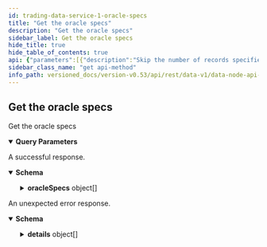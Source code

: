 ```yaml
---
id: trading-data-service-1-oracle-specs
title: "Get the oracle specs"
description: "Get the oracle specs"
sidebar_label: Get the oracle specs
hide_title: true
hide_table_of_contents: true
api: {"parameters":[{"description":"Skip the number of records specified, default is 0.","in":"query","name":"pagination.skip","required":false,"schema":{"format":"uint64","type":"string"}},{"description":"Limit the number of returned records to the value specified, default is 50.","in":"query","name":"pagination.limit","required":false,"schema":{"format":"uint64","type":"string"}},{"description":"Descending reverses the order of the records returned,\ndefault is true, if false the results will be returned in ascending order.","in":"query","name":"pagination.descending","required":false,"schema":{"type":"boolean"}}],"responses":{"200":{"content":{"application/json":{"schema":{"properties":{"oracleSpecs":{"items":{"description":"An oracle spec describe the oracle data that a product (or a risk model)\nwants to get from the oracle engine.\nThis message contains additional information used by the API.","properties":{"createdAt":{"format":"int64","title":"Creation Date time","type":"string"},"filters":{"description":"filters describes which oracle data are considered of interest or not for\nthe product (or the risk model).","items":{"description":"Filter describes the conditions under which an oracle data is considered of\ninterest or not.","properties":{"conditions":{"description":"conditions are the conditions that should be matched by the data to be\nconsidered of interest.","items":{"properties":{"operator":{"description":"comparator is the type of comparison to make on the value.","default":"OPERATOR_UNSPECIFIED","enum":["OPERATOR_UNSPECIFIED","OPERATOR_EQUALS","OPERATOR_GREATER_THAN","OPERATOR_GREATER_THAN_OR_EQUAL","OPERATOR_LESS_THAN","OPERATOR_LESS_THAN_OR_EQUAL"],"type":"string"},"value":{"description":"value is used by the comparator.","type":"string"}},"title":"Condition describes the condition that must be validated by the","type":"object"},"type":"array"},"key":{"description":"key is the oracle data property key targeted by the filter.","properties":{"name":{"description":"name is the name of the property.","type":"string"},"type":{"description":"type is the type of the property.","default":"TYPE_UNSPECIFIED","enum":["TYPE_UNSPECIFIED","TYPE_EMPTY","TYPE_INTEGER","TYPE_STRING","TYPE_BOOLEAN","TYPE_DECIMAL","TYPE_TIMESTAMP"],"type":"string"}},"type":"object"}},"type":"object"},"type":"array"},"id":{"description":"id is a hash generated from the OracleSpec data.","type":"string"},"pubKeys":{"description":"pubKeys is the list of authorized public keys that signed the data for this\noracle. All the public keys in the oracle data should be contained in these\npublic keys.","items":{"type":"string"},"type":"array"},"status":{"title":"status describes the status of the oracle spec","default":"STATUS_UNSPECIFIED","description":"- STATUS_UNSPECIFIED: The default value.\n - STATUS_ACTIVE: STATUS_ACTIVE describes an active oracle spec.\n - STATUS_DEACTIVATED: STATUS_DEACTIVATED describes an oracle spec that is not listening to data\nanymore.","enum":["STATUS_UNSPECIFIED","STATUS_ACTIVE","STATUS_DEACTIVATED"],"type":"string"},"updatedAt":{"format":"int64","title":"Last Updated timestamp","type":"string"}},"type":"object"},"title":"The list of oracle specs","type":"array"}},"title":"The response for a list of withdrawals","type":"object"}}},"description":"A successful response."},"default":{"content":{"application/json":{"schema":{"properties":{"code":{"format":"int32","type":"integer"},"details":{"items":{"additionalProperties":{},"properties":{"@type":{"type":"string"}},"type":"object"},"type":"array"},"message":{"type":"string"}},"type":"object"}}},"description":"An unexpected error response."}},"tags":["TradingDataService"],"operationId":"TradingDataService1_OracleSpecs","description":"Get the oracle specs","method":"get","path":"/oracle-specs","servers":[{"url":"http://vega-data-rest.chorus.one"},{"url":"http://vega.xprv.io/datanode"},{"url":"http://nala.mainnet.vega.community:3009"},{"url":"http://commodum.mainnet.vega.community:3009"},{"url":"http://lovali.mainnet.vega.community:3009"},{"url":"http://b-harvest.mainnet.vega.community:3009"},{"url":"http://staking-facilities.mainnet.vega.community:3009"},{"url":"http://figment.mainnet.vega.community:3009"},{"url":"http://nodes-guru.mainnet.vega.community:3009"},{"url":"http://p2p.mainnet.vega.community:3009"},{"url":"http://rockaway.mainnet.vega.community:3009"},{"url":"http://greenfield-one.mainnet.vega.community:3009"},{"url":"http://ryabina.mainnet.vega.community:3009"}],"info":{"title":"data-node/api/v1/trading_data.proto","version":"0.53.0"},"postman":{"name":"Get the oracle specs","description":{"type":"text/plain"},"url":{"path":["oracle-specs"],"host":["{{baseUrl}}"],"query":[{"disabled":false,"description":{"content":"Skip the number of records specified, default is 0.","type":"text/plain"},"key":"pagination.skip","value":""},{"disabled":false,"description":{"content":"Limit the number of returned records to the value specified, default is 50.","type":"text/plain"},"key":"pagination.limit","value":""},{"disabled":false,"description":{"content":"Descending reverses the order of the records returned,\ndefault is true, if false the results will be returned in ascending order.","type":"text/plain"},"key":"pagination.descending","value":""}],"variable":[]},"header":[{"key":"Accept","value":"application/json"}],"method":"GET"}}
sidebar_class_name: "get api-method"
info_path: versioned_docs/version-v0.53/api/rest/data-v1/data-node-api-v-1-trading-data-proto
---
```



## Get the oracle specs



Get the oracle specs

<details style={{"marginBottom":"1rem"}} data-collapsed={false} open={true}><summary style={{}}><strong>Query Parameters</strong></summary><div><ul><ParamsItem className={"paramsItem"} param={{"description":"Skip the number of records specified, default is 0.","in":"query","name":"pagination.skip","required":false,"schema":{"format":"uint64","type":"string"}}}></ParamsItem><ParamsItem className={"paramsItem"} param={{"description":"Limit the number of returned records to the value specified, default is 50.","in":"query","name":"pagination.limit","required":false,"schema":{"format":"uint64","type":"string"}}}></ParamsItem><ParamsItem className={"paramsItem"} param={{"description":"Descending reverses the order of the records returned,\ndefault is true, if false the results will be returned in ascending order.","in":"query","name":"pagination.descending","required":false,"schema":{"type":"boolean"}}}></ParamsItem></ul></div></details><div><ApiTabs><TabItem label={"200"} value={"200"}><div>

A successful response.

</div><div><MimeTabs groupId={"mime-type"}><TabItem label={"application/json"} value={"application/json"}><SchemaTabs groupId={"schema-tabs"}><TabItem label={"Schema"} value={"Schema"}><details style={{}} data-collapsed={false} open={true}><summary style={{"textAlign":"left"}}><strong>Schema</strong></summary><div style={{"textAlign":"left","marginLeft":"1rem"}}></div><ul style={{"marginLeft":"1rem"}}><SchemaItem collapsible={true} className={"schemaItem"}><details style={{}}><summary style={{}}><strong>oracleSpecs</strong><span style={{"opacity":"0.6"}}> object[]</span></summary><div style={{"marginLeft":"1rem"}}><SchemaItem collapsible={false} name={"createdAt"} required={false} schemaDescription={undefined} schemaName={"int64"} qualifierMessage={undefined} defaultValue={undefined}></SchemaItem><SchemaItem collapsible={true} className={"schemaItem"}><details style={{}}><summary style={{}}><strong>filters</strong><span style={{"opacity":"0.6"}}> object[]</span></summary><div style={{"marginLeft":"1rem"}}><div style={{"marginTop":".5rem","marginBottom":".5rem"}}>

filters describes which oracle data are considered of interest or not for
the product (or the risk model).

</div><SchemaItem collapsible={true} className={"schemaItem"}><details style={{}}><summary style={{}}><strong>conditions</strong><span style={{"opacity":"0.6"}}> object[]</span></summary><div style={{"marginLeft":"1rem"}}><div style={{"marginTop":".5rem","marginBottom":".5rem"}}>

conditions are the conditions that should be matched by the data to be
considered of interest.

</div><SchemaItem collapsible={false} name={"operator"} required={false} schemaDescription={"comparator is the type of comparison to make on the value."} schemaName={"string"} qualifierMessage={"**Possible values:** [`OPERATOR_UNSPECIFIED`, `OPERATOR_EQUALS`, `OPERATOR_GREATER_THAN`, `OPERATOR_GREATER_THAN_OR_EQUAL`, `OPERATOR_LESS_THAN`, `OPERATOR_LESS_THAN_OR_EQUAL`]"} defaultValue={"OPERATOR_UNSPECIFIED"}></SchemaItem><SchemaItem collapsible={false} name={"value"} required={false} schemaDescription={"value is used by the comparator."} schemaName={"string"} qualifierMessage={undefined} defaultValue={undefined}></SchemaItem></div></details></SchemaItem><SchemaItem collapsible={true} className={"schemaItem"}><details style={{}}><summary style={{}}><strong>key</strong><span style={{"opacity":"0.6"}}> object</span></summary><div style={{"marginLeft":"1rem"}}><div style={{"marginTop":".5rem","marginBottom":".5rem"}}>

key is the oracle data property key targeted by the filter.

</div><SchemaItem collapsible={false} name={"name"} required={false} schemaDescription={"name is the name of the property."} schemaName={"string"} qualifierMessage={undefined} defaultValue={undefined}></SchemaItem><SchemaItem collapsible={false} name={"type"} required={false} schemaDescription={"type is the type of the property."} schemaName={"string"} qualifierMessage={"**Possible values:** [`TYPE_UNSPECIFIED`, `TYPE_EMPTY`, `TYPE_INTEGER`, `TYPE_STRING`, `TYPE_BOOLEAN`, `TYPE_DECIMAL`, `TYPE_TIMESTAMP`]"} defaultValue={"TYPE_UNSPECIFIED"}></SchemaItem></div></details></SchemaItem></div></details></SchemaItem><SchemaItem collapsible={false} name={"id"} required={false} schemaDescription={"id is a hash generated from the OracleSpec data."} schemaName={"string"} qualifierMessage={undefined} defaultValue={undefined}></SchemaItem><SchemaItem collapsible={false} name={"pubKeys"} required={false} schemaDescription={"pubKeys is the list of authorized public keys that signed the data for this\noracle. All the public keys in the oracle data should be contained in these\npublic keys."} schemaName={"string[]"} qualifierMessage={undefined} defaultValue={undefined}></SchemaItem><SchemaItem collapsible={false} name={"status"} required={false} schemaDescription={"- STATUS_UNSPECIFIED: The default value.\n - STATUS_ACTIVE: STATUS_ACTIVE describes an active oracle spec.\n - STATUS_DEACTIVATED: STATUS_DEACTIVATED describes an oracle spec that is not listening to data\nanymore."} schemaName={"status describes the status of the oracle spec"} qualifierMessage={"**Possible values:** [`STATUS_UNSPECIFIED`, `STATUS_ACTIVE`, `STATUS_DEACTIVATED`]"} defaultValue={"STATUS_UNSPECIFIED"}></SchemaItem><SchemaItem collapsible={false} name={"updatedAt"} required={false} schemaDescription={undefined} schemaName={"int64"} qualifierMessage={undefined} defaultValue={undefined}></SchemaItem></div></details></SchemaItem></ul></details></TabItem><TabItem label={"Example (from schema)"} value={"Example (from schema)"}><ResponseSamples responseExample={"{\n  \"oracleSpecs\": [\n    {\n      \"createdAt\": \"string\",\n      \"filters\": [\n        {\n          \"conditions\": [\n            {\n              \"operator\": \"OPERATOR_UNSPECIFIED\",\n              \"value\": \"string\"\n            }\n          ],\n          \"key\": {\n            \"name\": \"string\",\n            \"type\": \"TYPE_UNSPECIFIED\"\n          }\n        }\n      ],\n      \"id\": \"string\",\n      \"pubKeys\": [\n        \"string\"\n      ],\n      \"status\": \"STATUS_UNSPECIFIED\",\n      \"updatedAt\": \"string\"\n    }\n  ]\n}"} language={"json"}></ResponseSamples></TabItem></SchemaTabs></TabItem></MimeTabs></div></TabItem><TabItem label={"default"} value={"default"}><div>

An unexpected error response.

</div><div><MimeTabs groupId={"mime-type"}><TabItem label={"application/json"} value={"application/json"}><SchemaTabs groupId={"schema-tabs"}><TabItem label={"Schema"} value={"Schema"}><details style={{}} data-collapsed={false} open={true}><summary style={{"textAlign":"left"}}><strong>Schema</strong></summary><div style={{"textAlign":"left","marginLeft":"1rem"}}></div><ul style={{"marginLeft":"1rem"}}><SchemaItem collapsible={false} name={"code"} required={false} schemaDescription={undefined} schemaName={"int32"} qualifierMessage={undefined} defaultValue={undefined}></SchemaItem><SchemaItem collapsible={true} className={"schemaItem"}><details style={{}}><summary style={{}}><strong>details</strong><span style={{"opacity":"0.6"}}> object[]</span></summary><div style={{"marginLeft":"1rem"}}><SchemaItem collapsible={false} name={"@type"} required={false} schemaDescription={undefined} schemaName={"string"} qualifierMessage={undefined} defaultValue={undefined}></SchemaItem></div></details></SchemaItem><SchemaItem collapsible={false} name={"message"} required={false} schemaDescription={undefined} schemaName={"string"} qualifierMessage={undefined} defaultValue={undefined}></SchemaItem></ul></details></TabItem><TabItem label={"Example (from schema)"} value={"Example (from schema)"}><ResponseSamples responseExample={"{\n  \"code\": 0,\n  \"details\": [\n    {\n      \"@type\": \"string\"\n    }\n  ],\n  \"message\": \"string\"\n}"} language={"json"}></ResponseSamples></TabItem></SchemaTabs></TabItem></MimeTabs></div></TabItem></ApiTabs></div>
      